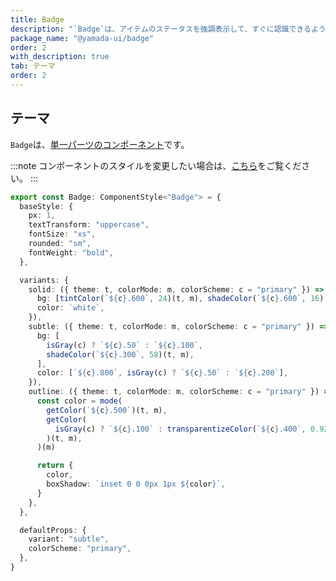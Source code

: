 ```yaml
---
title: Badge
description: "`Badge`は、アイテムのステータスを強調表示して、すぐに認識できるようにするコンポーネントです。"
package_name: "@yamada-ui/badge"
order: 2
with_description: true
tab: テーマ
order: 2
---
```


## テーマ

`Badge`は、[単一パーツのコンポーネント](/styled-system/theming/component-styles#単一パーツのコンポーネント)です。

:::note
コンポーネントのスタイルを変更したい場合は、[こちら](/styled-system/theming/customize-theme#コンポーネントのスタイルを変更する)をご覧ください。
:::

```ts
export const Badge: ComponentStyle<"Badge"> = {
  baseStyle: {
    px: 1,
    textTransform: "uppercase",
    fontSize: "xs",
    rounded: "sm",
    fontWeight: "bold",
  },

  variants: {
    solid: ({ theme: t, colorMode: m, colorScheme: c = "primary" }) => ({
      bg: [tintColor(`${c}.600`, 24)(t, m), shadeColor(`${c}.600`, 16)(t, m)],
      color: `white`,
    }),
    subtle: ({ theme: t, colorMode: m, colorScheme: c = "primary" }) => ({
      bg: [
        isGray(c) ? `${c}.50` : `${c}.100`,
        shadeColor(`${c}.300`, 58)(t, m),
      ],
      color: [`${c}.800`, isGray(c) ? `${c}.50` : `${c}.200`],
    }),
    outline: ({ theme: t, colorMode: m, colorScheme: c = "primary" }) => {
      const color = mode(
        getColor(`${c}.500`)(t, m),
        getColor(
          isGray(c) ? `${c}.100` : transparentizeColor(`${c}.400`, 0.92)(t, m),
        )(t, m),
      )(m)

      return {
        color,
        boxShadow: `inset 0 0 0px 1px ${color}`,
      }
    },
  },

  defaultProps: {
    variant: "subtle",
    colorScheme: "primary",
  },
}
```
